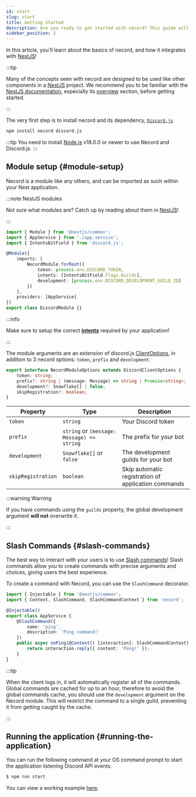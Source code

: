 ```yaml
---
id: start
slug: start
title: Getting Started
description: Are you ready to get started with necord? This guide will help you get started with necord, and will show you how to create your first bot!
sidebar_position: 2
---
```


In this article, you'll learn about the basics of necord, and how it integrates with [NestJS](https://nestjs.com/)!

:::tip

Many of the concepts seen with necord are designed to be used like other components in a [NestJS](https://nestjs.com/) project.
We recommend you to be familiar with the [NestJS documentation](https://docs.nestjs.com/), especially its [overview](https://docs.nestjs.com/first-steps) section, before getting started.

:::

The very first step is to install necord and its dependency, [`Discord.js`](https://discord.js.org)

```bash npm2yarn
npm install necord discord.js
```

:::tip
You need to install [Node.js](https://nodejs.org/en/) v18.0.0 or newer to use Necord and Discord.js.
:::

## Module setup {#module-setup}

Necord is a module like any others, and can be imported as such within your Nest application.

:::note NestJS modules

Not sure what modules are? Catch up by reading about them in [NestJS](https://docs.nestjs.com/modules)!

:::

```typescript title="discord.module.ts"
import { Module } from '@nestjs/common';
import { AppService } from './app.service';
import { IntentsBitField } from 'discord.js';

@Module({
    imports: [
        NecordModule.forRoot({
            token: process.env.DISCORD_TOKEN,
            intents: [IntentsBitField.Flags.Guilds],
            development: [process.env.DISCORD_DEVELOPMENT_GUILD_ID]
        })
    ],
    providers: [AppService]
})
export class DiscordModule {}
```

:::info

Make sure to setup the correct **[intents](https://discordjs.guide/popular-topics/intents.html#privileged-intents)** required by your application!

:::

The module arguments are an extension of discord.js [ClientOptions](https://discord.js.org/#/docs/discord.js/stable/typedef/ClientOptions), in addition to 3 necord options: `token`, `prefix` and `development`.

```ts
export interface NecordModuleOptions extends DiscordClientOptions {
    token: string;
    prefix?: string | (message: Message) => string | Promise<string>;
    development?: Snowflake[] | false;
    skipRegistration?: boolean;
}
```

| Property           | Type                                       | Description                                         |
| ------------------ | ------------------------------------------ | --------------------------------------------------- |
| `token`            | `string`                                   | Your Discord token                                  |
| `prefix`           | `string` or `(message: Message) => string` | The prefix for your bot                             |
| `development`      | `Snowflake[]` or `false`                   | The development guilds for your bot                 |
| `skipRegistration` | `boolean`                                  | Skip automatic registration of application commands |

:::warning Warning

If you have commands using the `guilds` property, the global development argument **will not** overwrite it.

:::

## Slash Commands {#slash-commands}

The best way to interact with your users is to use [Slash commands](https://support.discord.com/hc/en-us/articles/1500000368501-Slash-Commands-FAQ)!
Slash commands allow you to create commands with precise arguments and choices, giving users the best experience.

To create a command with Necord, you can use the `SlashCommand` decorator.

```typescript title="app.service.ts"
import { Injectable } from '@nestjs/common';
import { Context, SlashCommand, SlashCommandContext } from 'necord';

@Injectable()
export class AppService {
    @SlashCommand({
        name: 'ping',
        description: 'Ping command!'
    })
    public async onPing(@Context() [interaction]: SlashCommandContext) {
        return interaction.reply({ content: 'Pong!' });
    }
}
```

:::tip

When the client logs in, it will automatically register all of the commands.
Global commands are cached for up to an hour, therefore to avoid the global commands cache, you should use the `development` argument on the Necord module. This will restrict the command to a single guild, preventing it from getting caught by the cache.

:::

## Running the application {#running-the-application}

You can run the following command at your OS command prompt to start the application listening Discord API events:

```bash npm2yarn
$ npm run start
```

You can view a working example [here](https://github.com/necordjs/examples/tree/master/01-getting-started).
